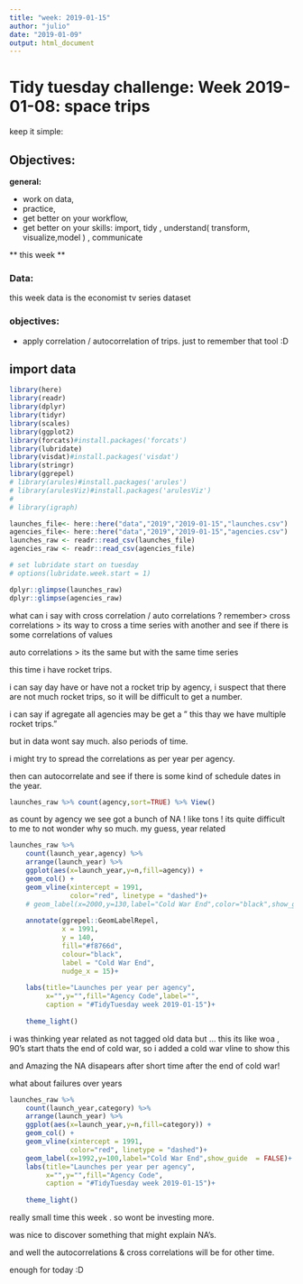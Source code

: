 ```yaml
---
title: "week: 2019-01-15"
author: "julio"
date: "2019-01-09"
output: html_document
---
```


# Tidy tuesday challenge: Week 2019-01-08: space trips

keep it simple:

## Objectives: 

**general:**

* work on data, 
* practice, 
* get better on your workflow,
* get better on your skills: import, tidy , understand( transform, visualize,model ) , communicate


** this week **

### Data:

this week data is the economist tv series dataset

### objectives:

- apply correlation / autocorrelation of trips. just to remember that tool :D

## import data

```r
library(here)
library(readr)
library(dplyr)
library(tidyr)
library(scales)
library(ggplot2)
library(forcats)#install.packages('forcats')
library(lubridate)
library(visdat)#install.packages('visdat')
library(stringr)
library(ggrepel)
# library(arules)#install.packages('arules')
# library(arulesViz)#install.packages('arulesViz')
# 
# library(igraph)
```



```r
launches_file<- here::here("data","2019","2019-01-15","launches.csv")
agencies_file<- here::here("data","2019","2019-01-15","agencies.csv")
launches_raw <- readr::read_csv(launches_file)
agencies_raw <- readr::read_csv(agencies_file)

# set lubridate start on tuesday
# options(lubridate.week.start = 1)

dplyr::glimpse(launches_raw)
dplyr::glimpse(agencies_raw)

```

what can i say with cross correlation / auto correlations ?
remember> 
cross correlations > its way to cross a time series with another and see if there is some correlations of values

auto correlations > its the same but with the same time series

this time i have rocket trips.

i can say day have or have not a rocket trip by agency, i suspect that there are not much rocket trips, so it will be difficult to get a number.

i can say if agregate all agencies may be get a " this thay we have multiple rocket trips."

but in data wont say much. also periods of time.

i might try to spread the correlations as per year per agency.

then can autocorrelate and see if there is some kind of schedule dates in the year.



```r

launches_raw %>% count(agency,sort=TRUE) %>% View()
```


as count by agency we see got a bunch of NA !  like tons ! 
its quite difficult to me to not wonder why so much.
my guess, year related

```r

launches_raw %>% 
    count(launch_year,agency) %>% 
    arrange(launch_year) %>% 
    ggplot(aes(x=launch_year,y=n,fill=agency)) +
    geom_col() +
    geom_vline(xintercept = 1991,
               color="red", linetype = "dashed")+
    # geom_label(x=2000,y=130,label="Cold War End",color="black",show_guide  = FALSE)+
    
    annotate(ggrepel::GeomLabelRepel, 
             x = 1991, 
             y = 140, 
             fill="#f8766d", 
             colour="black", 
             label = "Cold War End",
             nudge_x = 15)+
    
    labs(title="Launches per year per agency",
         x="",y="",fill="Agency Code",label="",
         caption = "#TidyTuesday week 2019-01-15")+
    
    theme_light()

```
i was thinking year related as not tagged old data but ... this its like woa , 90's start 
thats the end of cold war, so i added a cold war vline to show this 

and Amazing the NA disapears after short time after the end of cold war!

what about failures over years 


```r

launches_raw %>% 
    count(launch_year,category) %>% 
    arrange(launch_year) %>% 
    ggplot(aes(x=launch_year,y=n,fill=category)) +
    geom_col() +
    geom_vline(xintercept = 1991,
               color="red", linetype = "dashed")+
    geom_label(x=1992,y=100,label="Cold War End",show_guide  = FALSE)+
    labs(title="Launches per year per agency",
         x="",y="",fill="Agency Code",
         caption = "#TidyTuesday week 2019-01-15")+
    
    theme_light()
```
really small time this week . 
so wont be investing more. 

was nice to discover something that might explain NA's.

and well the autocorrelations & cross correlations will be for other time. 

enough for today :D 